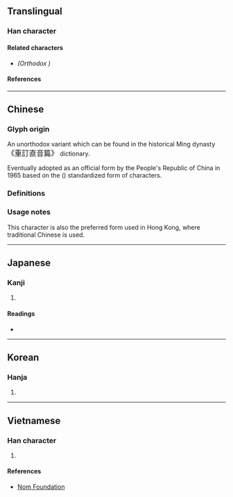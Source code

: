 {{also|媼}}
{{character info}}
==Translingual==

===Han character===
{{Han char|rn=38|rad=女|as=09|sn=12|four=46412|canj=VABT|ids=⿰女昷}}

====Related characters====
* {{l|mul|[[媼]]}} ''(Orthodox {{w|Traditional Chinese|traditional form}})''

====References====
{{Han ref|kx=0267.361|dkj=06565|dj=0535.190|hdz=21065.040|uh=5AAA}}

----

==Chinese==

===Glyph origin===
An unorthodox variant {{Han simp|媼|f=𥁕|t=昷|nocap=y}} which can be found in the historical Ming dynasty <big>《重訂直音篇》</big> dictionary. <!-- Refer http://dict.variants.moe.edu.tw/variants/rbt/word_attribute.rbt?quote_code=QTAwOTU5LTAwMQ#62 -->

Eventually adopted as an official form by the People's Republic of China in 1965 based on the {{w|Xin Zixing}} ({{w2|zh|新字形}}) standardized form of characters.

===Definitions===
{{zh-see|媼|svt}}

===Usage notes===
This character is also the preferred form used in Hong Kong, where traditional Chinese is used. <!-- Refer HKSCS 2016 (Table 2) and http://input.foruto.com/ccc/gongbiu/dzijingbiu/ -->

----

==Japanese==

===Kanji===
{{ja-kanji|grade=|rs=女09}}

# {{rfdef|ja|sort=女09}}

====Readings====
* {{ja-readings|on=[[おう]] (ō)|kun=[[おうな]] (ouna)}}

----

==Korean==

===Hanja===
{{ko-hanja|hangeul=오|rv=o|mr=o}}

# {{rfdef|ko|sort=女09}}

----

==Vietnamese==

===Han character===
{{vi-hantu|rs=女09|[[ẩu]]}}

# {{rfdef|vi|sort=女09}}

====References====
* [http://nomfoundation.org/common/nom_details.php?codepoint=5AAA Nom Foundation]